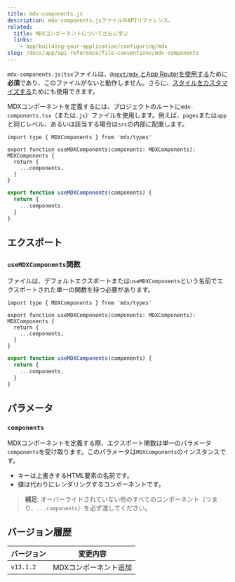 ```yaml
---
title: mdx-components.js
description: mdx-components.jsファイルのAPIリファレンス。
related:
  title: MDXコンポーネントについてさらに学ぶ
  links:
    - app/building-your-application/configuring/mdx
slug: /docs/app/api-reference/file-conventions/mdx-components
---
```


`mdx-components.js|tsx`ファイルは、[`@next/mdx` とApp Routerを使用する](/docs/app/building-your-application/configuring/mdx)ために**必須**であり、このファイルがないと動作しません。さらに、[スタイルをカスタマイズする](/docs/app/building-your-application/configuring/mdx#using-custom-styles-and-components)ためにも使用できます。

MDXコンポーネントを定義するには、プロジェクトのルートに`mdx-components.tsx`（または`.js`）ファイルを使用します。例えば、`pages`または`app`と同じレベル、あるいは該当する場合は`src`の内部に配置します。

```tsx filename="mdx-components.tsx" switcher
import type { MDXComponents } from 'mdx/types'

export function useMDXComponents(components: MDXComponents): MDXComponents {
  return {
    ...components,
  }
}
```

```js filename="mdx-components.js" switcher
export function useMDXComponents(components) {
  return {
    ...components,
  }
}
```

## エクスポート

### `useMDXComponents`関数

ファイルは、デフォルトエクスポートまたは`useMDXComponents`という名前でエクスポートされた単一の関数を持つ必要があります。

```tsx filename="mdx-components.tsx" switcher
import type { MDXComponents } from 'mdx/types'

export function useMDXComponents(components: MDXComponents): MDXComponents {
  return {
    ...components,
  }
}
```

```js filename="mdx-components.js" switcher
export function useMDXComponents(components) {
  return {
    ...components,
  }
}
```

## パラメータ

### `components`

MDXコンポーネントを定義する際、エクスポート関数は単一のパラメータ`components`を受け取ります。このパラメータは`MDXComponents`のインスタンスです。

- キーは上書きするHTML要素の名前です。
- 値は代わりにレンダリングするコンポーネントです。

> **補足**: オーバーライドされていない他のすべてのコンポーネント（つまり、`...components`）を必ず渡してください。

## バージョン履歴

| バージョン   | 変更内容              |
| --------- | -------------------- |
| `v13.1.2` | MDXコンポーネント追加 |
